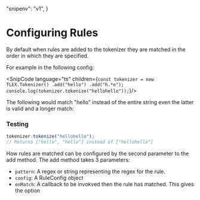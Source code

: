 
  "snipenv": "v1",
}

# Configuring Rules

By default when rules are added to the tokenizer they are matched in the order in which they are specified.

For example in the following config:

<SnipCode language="ts" children={`
  const tokenizer = new TLEX.Tokenizer()
                  .add("hello")
                  .add("h.*o");
  console.log(tokenizer.tokenize("hellohello"));
`}/>

The following would match "hello" instead of the entire string even the latter is valid and a longer match:

<h3>Testing</h3>

```ts a=b
tokenizer.tokenize("hellohello");
// Returns ["hello", "hello"] instead of ["hellohello"]
```

How rules are matched can be configured by the second parameter to the add method.  The add method takes 3 parameters:

* `pattern`: A regex or string representing the regex for the rule.
* `config`: A RuleConfig object
* `onMatch`: A callback to be invokved then the rule has matched.  This gives the option 
